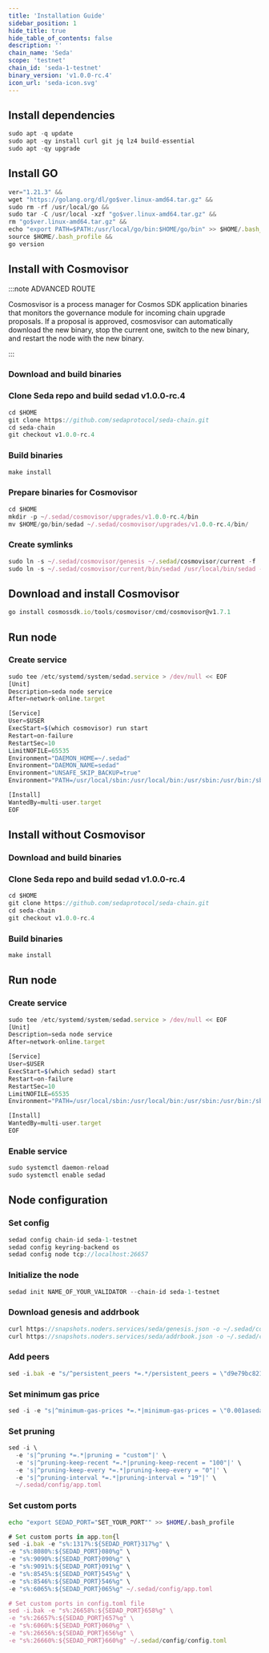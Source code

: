 ```yaml
---
title: 'Installation Guide'
sidebar_position: 1
hide_title: true
hide_table_of_contents: false
description: ''
chain_name: 'Seda'
scope: 'testnet'
chain_id: 'seda-1-testnet'
binary_version: 'v1.0.0-rc.4'
icon_url: 'seda-icon.svg'
---
```



<PageTitle
  iconUrl="img/seda-icon.svg"
  title="Seda Installation Guide"
  chainId="seda-1-testnet"
  version="v1.0.0-rc.4"
/>

## Install dependencies

```js
sudo apt -q update
sudo apt -qy install curl git jq lz4 build-essential
sudo apt -qy upgrade
```

## Install GO

```js
ver="1.21.3" &&
wget "https://golang.org/dl/go$ver.linux-amd64.tar.gz" &&
sudo rm -rf /usr/local/go &&
sudo tar -C /usr/local -xzf "go$ver.linux-amd64.tar.gz" &&
rm "go$ver.linux-amd64.tar.gz" &&
echo "export PATH=$PATH:/usr/local/go/bin:$HOME/go/bin" >> $HOME/.bash_profile &&
source $HOME/.bash_profile &&
go version
```

## Install with Cosmovisor

:::note ADVANCED ROUTE

Cosmosvisor is a process manager for Cosmos SDK application binaries that monitors the governance module for incoming chain upgrade proposals. If a proposal is approved, cosmosvisor can automatically download the new binary, stop the current one, switch to the new binary, and restart the node with the new binary.

:::

### Download and build binaries

### Clone Seda repo and build sedad v1.0.0-rc.4

```js
cd $HOME
git clone https://github.com/sedaprotocol/seda-chain.git
cd seda-chain
git checkout v1.0.0-rc.4
```

### Build binaries

```js
make install
```

### Prepare binaries for Cosmovisor

```js
cd $HOME
mkdir -p ~/.sedad/cosmovisor/upgrades/v1.0.0-rc.4/bin
mv $HOME/go/bin/sedad ~/.sedad/cosmovisor/upgrades/v1.0.0-rc.4/bin/
```

### Create symlinks

```js
sudo ln -s ~/.sedad/cosmovisor/genesis ~/.sedad/cosmovisor/current -f
sudo ln -s ~/.sedad/cosmovisor/current/bin/sedad /usr/local/bin/sedad -f
```

## Download and install Cosmovisor

```js
go install cosmossdk.io/tools/cosmovisor/cmd/cosmovisor@v1.7.1
```

## Run node

### Create service

```js
sudo tee /etc/systemd/system/sedad.service > /dev/null << EOF
[Unit]
Description=seda node service
After=network-online.target

[Service]
User=$USER
ExecStart=$(which cosmovisor) run start
Restart=on-failure
RestartSec=10
LimitNOFILE=65535
Environment="DAEMON_HOME=~/.sedad"
Environment="DAEMON_NAME=sedad"
Environment="UNSAFE_SKIP_BACKUP=true"
Environment="PATH=/usr/local/sbin:/usr/local/bin:/usr/sbin:/usr/bin:/sbin:/bin:/usr/games:/usr/local/games:/snap/bin:~/.sedad/cosmovisor/current/bin"

[Install]
WantedBy=multi-user.target
EOF
```

## Install without Cosmovisor

### Download and build binaries

### Clone Seda repo and build sedad v1.0.0-rc.4

```js
cd $HOME
git clone https://github.com/sedaprotocol/seda-chain.git
cd seda-chain
git checkout v1.0.0-rc.4
```

### Build binaries

```js
make install
```

## Run node

### Create service

```js
sudo tee /etc/systemd/system/sedad.service > /dev/null << EOF
[Unit]
Description=seda node service
After=network-online.target

[Service]
User=$USER
ExecStart=$(which sedad) start
Restart=on-failure
RestartSec=10
LimitNOFILE=65535
Environment="PATH=/usr/local/sbin:/usr/local/bin:/usr/sbin:/usr/bin:/sbin:/bin:/usr/games:/usr/local/games:/snap/bin"

[Install]
WantedBy=multi-user.target
EOF
```

### Enable service

```js
sudo systemctl daemon-reload
sudo systemctl enable sedad
```

## Node configuration

### Set config

```js
sedad config chain-id seda-1-testnet
sedad config keyring-backend os
sedad config node tcp://localhost:26657
```

### Initialize the node

```js
sedad init NAME_OF_YOUR_VALIDATOR --chain-id seda-1-testnet
```

### Download genesis and addrbook

```js
curl https://snapshots.noders.services/seda/genesis.json -o ~/.sedad/config/genesis.json
curl https://snapshots.noders.services/seda/addrbook.json -o ~/.sedad/config/addrbook.json
```

### Add peers

```js
sed -i.bak -e "s/^persistent_peers *=.*/persistent_peers = \"d9e79bc821f1fcf7b5924dfc1c2a8ffec91737fe@seda-t-rpc.noders.services:25856\"/" ~/.sedad/config/config.toml
```

### Set minimum gas price

```js
sed -i -e "s|^minimum-gas-prices *=.*|minimum-gas-prices = \"0.001aseda\"|" ~/.sedad/config/app.toml
```

### Set pruning

```js
sed -i \
  -e 's|^pruning *=.*|pruning = "custom"|' \
  -e 's|^pruning-keep-recent *=.*|pruning-keep-recent = "100"|' \
  -e 's|^pruning-keep-every *=.*|pruning-keep-every = "0"|' \
  -e 's|^pruning-interval *=.*|pruning-interval = "19"|' \
  ~/.sedad/config/app.toml
```

### Set custom ports

```bash
echo "export SEDAD_PORT="SET_YOUR_PORT"" >> $HOME/.bash_profile
```

```js
# Set custom ports in app.tom{l
sed -i.bak -e "s%:1317%:${SEDAD_PORT}317%g" \
-e "s%:8080%:${SEDAD_PORT}080%g" \
-e "s%:9090%:${SEDAD_PORT}090%g" \
-e "s%:9091%:${SEDAD_PORT}091%g" \
-e "s%:8545%:${SEDAD_PORT}545%g" \
-e "s%:8546%:${SEDAD_PORT}546%g" \
-e "s%:6065%:${SEDAD_PORT}065%g" ~/.sedad/config/app.toml

# Set custom ports in config.toml file
sed -i.bak -e "s%:26658%:${SEDAD_PORT}658%g" \
-e "s%:26657%:${SEDAD_PORT}657%g" \
-e "s%:6060%:${SEDAD_PORT}060%g" \
-e "s%:26656%:${SEDAD_PORT}656%g" \
-e "s%:26660%:${SEDAD_PORT}660%g" ~/.sedad/config/config.toml
```